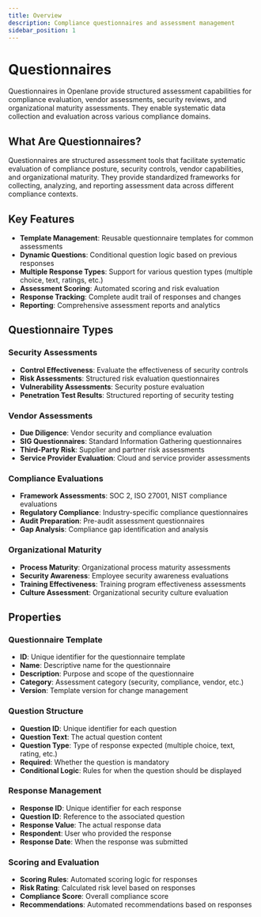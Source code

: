 ```yaml
---
title: Overview
description: Compliance questionnaires and assessment management
sidebar_position: 1
---
```


# Questionnaires

Questionnaires in Openlane provide structured assessment capabilities for compliance evaluation, vendor assessments, security reviews, and organizational maturity assessments. They enable systematic data collection and evaluation across various compliance domains.

## What Are Questionnaires?

Questionnaires are structured assessment tools that facilitate systematic evaluation of compliance posture, security controls, vendor capabilities, and organizational maturity. They provide standardized frameworks for collecting, analyzing, and reporting assessment data across different compliance contexts.

## Key Features

- **Template Management**: Reusable questionnaire templates for common assessments
- **Dynamic Questions**: Conditional question logic based on previous responses
- **Multiple Response Types**: Support for various question types (multiple choice, text, ratings, etc.)
- **Assessment Scoring**: Automated scoring and risk evaluation
- **Response Tracking**: Complete audit trail of responses and changes
- **Reporting**: Comprehensive assessment reports and analytics

## Questionnaire Types

### Security Assessments

- **Control Effectiveness**: Evaluate the effectiveness of security controls
- **Risk Assessments**: Structured risk evaluation questionnaires
- **Vulnerability Assessments**: Security posture evaluation
- **Penetration Test Results**: Structured reporting of security testing

### Vendor Assessments

- **Due Diligence**: Vendor security and compliance evaluation
- **SIG Questionnaires**: Standard Information Gathering questionnaires
- **Third-Party Risk**: Supplier and partner risk assessments
- **Service Provider Evaluation**: Cloud and service provider assessments

### Compliance Evaluations

- **Framework Assessments**: SOC 2, ISO 27001, NIST compliance evaluations
- **Regulatory Compliance**: Industry-specific compliance questionnaires
- **Audit Preparation**: Pre-audit assessment questionnaires
- **Gap Analysis**: Compliance gap identification and analysis

### Organizational Maturity

- **Process Maturity**: Organizational process maturity assessments
- **Security Awareness**: Employee security awareness evaluations
- **Training Effectiveness**: Training program effectiveness assessments
- **Culture Assessment**: Organizational security culture evaluation

## Properties

### Questionnaire Template

- **ID**: Unique identifier for the questionnaire template
- **Name**: Descriptive name for the questionnaire
- **Description**: Purpose and scope of the questionnaire
- **Category**: Assessment category (security, compliance, vendor, etc.)
- **Version**: Template version for change management

### Question Structure

- **Question ID**: Unique identifier for each question
- **Question Text**: The actual question content
- **Question Type**: Type of response expected (multiple choice, text, rating, etc.)
- **Required**: Whether the question is mandatory
- **Conditional Logic**: Rules for when the question should be displayed

### Response Management

- **Response ID**: Unique identifier for each response
- **Question ID**: Reference to the associated question
- **Response Value**: The actual response data
- **Respondent**: User who provided the response
- **Response Date**: When the response was submitted

### Scoring and Evaluation

- **Scoring Rules**: Automated scoring logic for responses
- **Risk Rating**: Calculated risk level based on responses
- **Compliance Score**: Overall compliance score
- **Recommendations**: Automated recommendations based on responses

